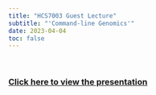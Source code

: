 ```yaml
---
title: "HCS7003 Guest Lecture"
subtitle: "'Command-line Genomics'"
date: 2023-04-04
toc: false
---
```


<br>

### [Click here to view the presentation](presentation.qmd)
